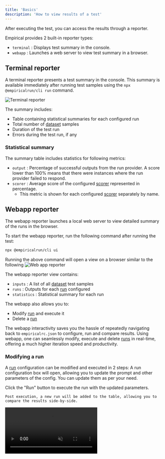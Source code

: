 ```yaml
---
title: 'Basics'
description: 'How to view results of a test'
---
```


After executing the test, you can access the results through a reporter.

Empirical provides 2 built-in reporter types:
- `terminal` : Displays test summary in the console.
- `webapp` : Launches a web server to view test summary in a browser.

## Terminal reporter
A terminal reporter presents a test summary in the console.
This summary is available immediately after running test samples using the `npx @empiricalrun/cli run` command.

![Terminal reporter](./images/terminal-reporter-summary.png)

The summary includes:
- Table containing statistical summaries for each configured run
- Total number of [dataset](./../dataset/basics) samples
- Duration of the test run
- Errors during the test run, if any

### Statistical summary
The summary table includes statistics for following metrics:
- `output` : Percentage of successful outputs from the run provider. A score lower than 100% means that there were instances where the run provider failed to respond.
- `scorer` : Average score of the configured [scorer](./../scoring/basics) represented in percentage.
    - This metric is shown for each configured [scorer](./../scoring/basics) separately by name.  


## Webapp reporter
The webapp reporter launches a local web server to view detailed summary of the runs in the browser.

To start the webapp reporter, run the following command after running the test:
```sh
npx @empiricalrun/cli ui
```

Running the above command will open a view on a browser similar to the following
![Web app reporter](./images/web-app-reporter-summary.png)

The webapp reporter view contains:

- `inputs` : A list of all [dataset](./../dataset/basics) test samples
- `runs` : Outputs for each [run](./../configuration) configured
- `statistics` : Statistical summary for each run

The webapp also allows you to:
- Modify [run](./../configuration) and execute it
- Delete a [run](./../configuration)

The webapp interactivity saves you the hassle of repeatedly navigating back to `empiricalrc.json` to configure, run and compare results. 
Using webapp, one can seamlessly modify, execute and delete [runs](./../configuration) in real-time, offering a much higher iteration speed and productivity.

### Modifying a run
A [run](./../configuration) configuration can be modified and executed in 2 steps:
<Steps>
    <Step title='Click "Show config" button next to the run'>
    A run configuration box will open, allowing you to update the prompt and other parameters of the config.
    You can update them as per your need.

  </Step>
  <Step title='Hit "Run"'>
    Click the "Run" button to execute the run with the updated parameters.

    Post execution, a new run will be added to the table, allowing you to compare the results side-by-side.
  </Step>
</Steps>
<video muted controls autoPlay loop playsInline src="https://assets.empirical.run/docs%2Fvideos%2Fedit-config-ui.mp4" />

### Deleting a run
To delete a run, click on the `(-)` button next to the run you want to remove. This will permanently remove the run from the webapp.
